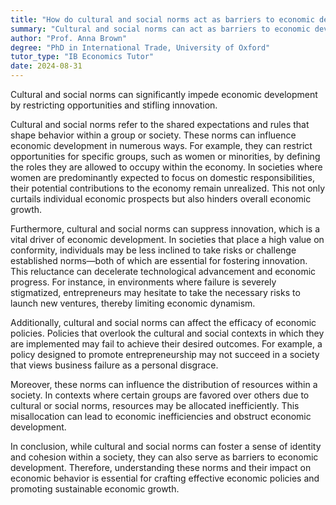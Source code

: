 ```yaml
---
title: "How do cultural and social norms act as barriers to economic development?"
summary: "Cultural and social norms can act as barriers to economic development by limiting opportunities and stifling innovation."
author: "Prof. Anna Brown"
degree: "PhD in International Trade, University of Oxford"
tutor_type: "IB Economics Tutor"
date: 2024-08-31
---
```


Cultural and social norms can significantly impede economic development by restricting opportunities and stifling innovation.

Cultural and social norms refer to the shared expectations and rules that shape behavior within a group or society. These norms can influence economic development in numerous ways. For example, they can restrict opportunities for specific groups, such as women or minorities, by defining the roles they are allowed to occupy within the economy. In societies where women are predominantly expected to focus on domestic responsibilities, their potential contributions to the economy remain unrealized. This not only curtails individual economic prospects but also hinders overall economic growth.

Furthermore, cultural and social norms can suppress innovation, which is a vital driver of economic development. In societies that place a high value on conformity, individuals may be less inclined to take risks or challenge established norms—both of which are essential for fostering innovation. This reluctance can decelerate technological advancement and economic progress. For instance, in environments where failure is severely stigmatized, entrepreneurs may hesitate to take the necessary risks to launch new ventures, thereby limiting economic dynamism.

Additionally, cultural and social norms can affect the efficacy of economic policies. Policies that overlook the cultural and social contexts in which they are implemented may fail to achieve their desired outcomes. For example, a policy designed to promote entrepreneurship may not succeed in a society that views business failure as a personal disgrace.

Moreover, these norms can influence the distribution of resources within a society. In contexts where certain groups are favored over others due to cultural or social norms, resources may be allocated inefficiently. This misallocation can lead to economic inefficiencies and obstruct economic development.

In conclusion, while cultural and social norms can foster a sense of identity and cohesion within a society, they can also serve as barriers to economic development. Therefore, understanding these norms and their impact on economic behavior is essential for crafting effective economic policies and promoting sustainable economic growth.
    